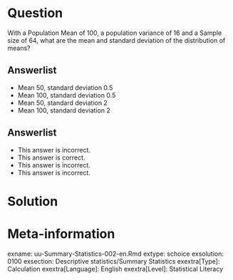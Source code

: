 Question
========
With a Population Mean of 100, a population variance of 16 and a Sample size of 64, what are the mean and standard deviation of the distribution of means?
  
Answerlist
----------
* Mean 50, standard deviation 0.5
* Mean 100, standard deviation 0.5
* Mean 50, standard deviation 2
* Mean 100, standard deviation 2

Answerlist
----------
* This answer is incorrect.
* This answer is correct.
* This answer is incorrect.
* This answer is incorrect.


Solution
========



Meta-information
================
exname: uu-Summary-Statistics-002-en.Rmd
extype: schoice
exsolution: 0100
exsection: Descriptive statistics/Summary Statistics
exextra[Type]: Calculation
exextra[Language]: English
exextra[Level]: Statistical Literacy
